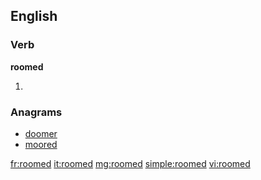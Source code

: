 ==English==

===Verb===
'''roomed'''

# {{past of|[[room]]}}

===Anagrams===
* [[doomer#English|doomer]]
* [[moored#English|moored]]

[[fr:roomed]]
[[it:roomed]]
[[mg:roomed]]
[[simple:roomed]]
[[vi:roomed]]